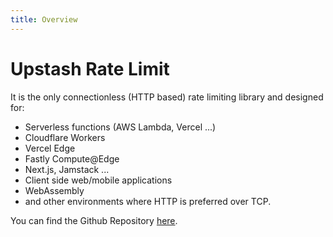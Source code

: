 ```yaml
---
title: Overview
---
```


# Upstash Rate Limit

It is the only connectionless (HTTP based) rate limiting library and designed
for:

-   Serverless functions (AWS Lambda, Vercel ...)
-   Cloudflare Workers
-   Vercel Edge
-   Fastly Compute@Edge
-   Next.js, Jamstack ...
-   Client side web/mobile applications
-   WebAssembly
-   and other environments where HTTP is preferred over TCP.

You can find the Github Repository [here](https://github.com/upstash/ratelimit).
